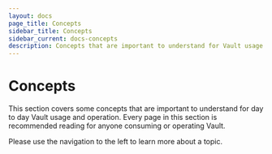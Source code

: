 ```yaml
---
layout: docs
page_title: Concepts
sidebar_title: Concepts
sidebar_current: docs-concepts
description: Concepts that are important to understand for Vault usage.
---
```


# Concepts

This section covers some concepts that are important to understand for day to
day Vault usage and operation. Every page in this section is recommended
reading for anyone consuming or operating Vault.

Please use the navigation to the left to learn more about a topic.
